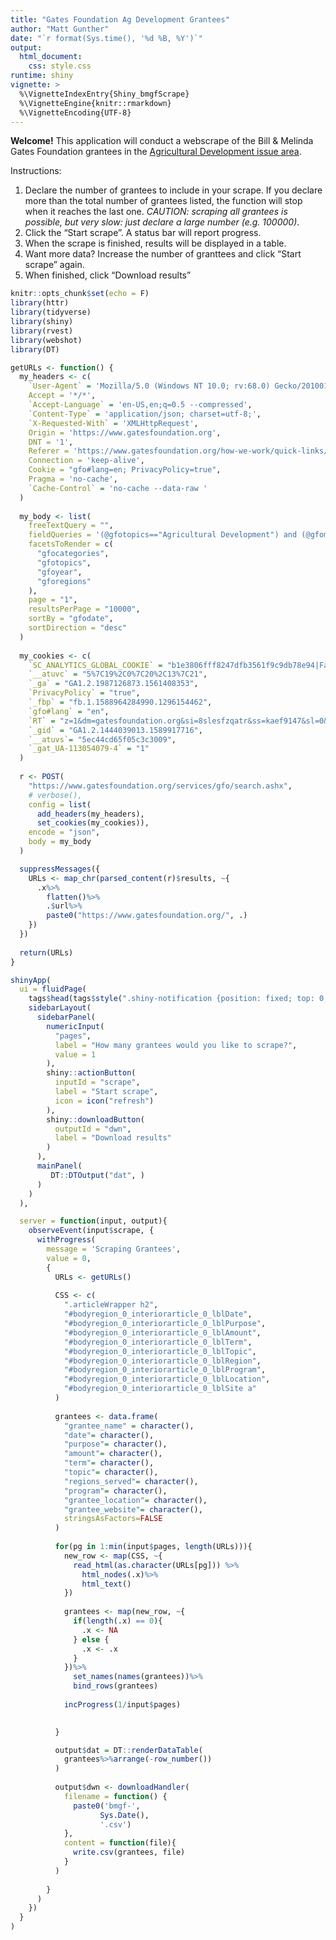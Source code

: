 ```yaml
---
title: "Gates Foundation Ag Development Grantees"
author: "Matt Gunther"
date: "`r format(Sys.time(), '%d %B, %Y')`"
output: 
  html_document:
    css: style.css
runtime: shiny
vignette: >
  %\VignetteIndexEntry{Shiny_bmgfScrape}
  %\VignetteEngine{knitr::rmarkdown}
  %\VignetteEncoding{UTF-8}
---
```


**Welcome!** This application will conduct a webscrape of the Bill & Melinda Gates Foundation grantees in the [Agricultural Development issue area](https://www.gatesfoundation.org/how-we-work/quick-links/grants-database#q/issue=Agricultural%20Development). 

Instructions:

1. Declare the number of grantees to include in your scrape. If you declare more than the total number of grantees listed, the function will stop when it reaches the last one. *CAUTION: scraping all grantees is possible, but very slow: just declare a large number (e.g. 100000)*.
2. Click the "Start scrape". A status bar will report progress.
3. When the scrape is finished, results will be displayed in a table. 
4. Want more data? Increase the number of granttees and click "Start scrape" again.
5. When finished, click "Download results"


```r
knitr::opts_chunk$set(echo = F)
library(httr)
library(tidyverse)
library(shiny)
library(rvest)
library(webshot)
library(DT)
```

```r
getURLs <- function() {
  my_headers <- c(
    `User-Agent` = 'Mozilla/5.0 (Windows NT 10.0; rv:68.0) Gecko/20100101 Firefox/68.0', 
    Accept = '*/*',
    `Accept-Language` = 'en-US,en;q=0.5 --compressed', 
    `Content-Type` = 'application/json; charset=utf-8;',
    `X-Requested-With` = 'XMLHttpRequest',
    Origin = 'https://www.gatesfoundation.org',
    DNT = '1',
    Referer = 'https://www.gatesfoundation.org/how-we-work/quick-links/grants-database',
    Connection = 'keep-alive',
    Cookie = "gfo#lang=en; PrivacyPolicy=true",
    Pragma = 'no-cache', 
    `Cache-Control` = 'no-cache --data-raw '
  )
  
  my_body <- list(
    freeTextQuery = "",
    fieldQueries = '(@gfotopics=="Agricultural Development") and (@gfomediatype=="Grant")',
    facetsToRender = c(
      "gfocategories",
      "gfotopics",
      "gfoyear",
      "gforegions"
    ),
    page = "1",
    resultsPerPage = "10000",
    sortBy = "gfodate",
    sortDirection = "desc"
  )
  
  my_cookies <- c(
    `SC_ANALYTICS_GLOBAL_COOKIE` = "b1e3806fff8247dfb3561f9c9db78e94|False",
    `__atuvc` = "5%7C19%2C0%7C20%2C13%7C21",
    `_ga` = "GA1.2.1987126873.1561408353",
    `PrivacyPolicy` = "true", 
    `_fbp` = "fb.1.1588964284990.1296154462", 
    `gfo#lang` = "en", 
    `RT` = "z=1&dm=gatesfoundation.org&si=8slesfzqatr&ss=kaef9147&sl=0&tt=0", 
    `_gid` = "GA1.2.1444039013.1589917716", 
    `__atuvs`= "5ec44cd65f05c3c3009", 
    `_gat_UA-113054079-4` = "1"
  )
  
  r <- POST(
    "https://www.gatesfoundation.org/services/gfo/search.ashx",
    # verbose(),
    config = list(
      add_headers(my_headers),
      set_cookies(my_cookies)),
    encode = "json",
    body = my_body
  ) 

  suppressMessages({
    URLs <- map_chr(parsed_content(r)$results, ~{
      .x%>%
        flatten()%>%
        .$url%>%
        paste0("https://www.gatesfoundation.org/", .)
    })
  })
  
  return(URLs)
}

```

```r
shinyApp(
  ui = fluidPage(
    tags$head(tags$style(".shiny-notification {position: fixed; top: 0; right:0 ; width: 500px")),
    sidebarLayout(
      sidebarPanel(
        numericInput(
          "pages", 
          label = "How many grantees would you like to scrape?",
          value = 1
        ),
        shiny::actionButton(
          inputId = "scrape",
          label = "Start scrape", 
          icon = icon("refresh")
        ),
        shiny::downloadButton(
          outputId = "dwn",
          label = "Download results"
        )
      ),
      mainPanel(
         DT::DTOutput("dat", )
      )
    )
  ),

  server = function(input, output){
    observeEvent(input$scrape, {
      withProgress(
        message = 'Scraping Grantees', 
        value = 0, 
        {
          URLs <- getURLs()
          
          CSS <- c(
            ".articleWrapper h2",
            "#bodyregion_0_interiorarticle_0_lblDate",
            "#bodyregion_0_interiorarticle_0_lblPurpose",
            "#bodyregion_0_interiorarticle_0_lblAmount",
            "#bodyregion_0_interiorarticle_0_lblTerm",
            "#bodyregion_0_interiorarticle_0_lblTopic",
            "#bodyregion_0_interiorarticle_0_lblRegion",
            "#bodyregion_0_interiorarticle_0_lblProgram",
            "#bodyregion_0_interiorarticle_0_lblLocation",
            "#bodyregion_0_interiorarticle_0_lblSite a"
          )
          
          grantees <- data.frame(
            "grantee_name" = character(),
            "date"= character(),
            "purpose"= character(),
            "amount"= character(),
            "term"= character(),
            "topic"= character(),
            "regions_served"= character(),
            "program"= character(),
            "grantee_location"= character(),
            "grantee_website"= character(),
            stringsAsFactors=FALSE
          )
          
          for(pg in 1:min(input$pages, length(URLs))){
            new_row <- map(CSS, ~{
              read_html(as.character(URLs[pg])) %>%
                html_nodes(.x)%>%
                html_text()
            })
            
            grantees <- map(new_row, ~{
              if(length(.x) == 0){
                .x <- NA
              } else {
                .x <- .x
              }
            })%>%
              set_names(names(grantees))%>%
              bind_rows(grantees)
            
            incProgress(1/input$pages)

            
          }

          output$dat = DT::renderDataTable(
            grantees%>%arrange(-row_number())
          )
          
          output$dwn <- downloadHandler(
            filename = function() {
              paste0('bmgf-', 
                    Sys.Date(), 
                    '.csv')
            },
            content = function(file){
              write.csv(grantees, file)
            }
          )
          
        }
      )
    })
  }
)



```
